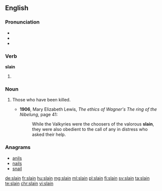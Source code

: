 ==English==

===Pronunciation===
* {{IPA|/sleɪn/}}
* {{audio|en-us-slain.ogg|Audio (US)}}
* {{rhymes|eɪn}}

===Verb===
'''slain'''

# {{past participle of|slay|lang=en}}

===Noun===
{{en-plural noun}}

# {{qualifier|with "the"}} Those who have been killed.
#* '''1906''', Mary Elizabeth Lewis, ''The ethics of Wagner's The ring of the Nibelung'', page 41:
#*: While the Valkyries were the choosers of the valorous '''slain''', they were also obedient to the call of any in distress who asked their help.

===Anagrams===
* [[anils#English|anils]]
* [[nails#English|nails]]
* [[snail#English|snail]]

[[de:slain]]
[[fr:slain]]
[[hu:slain]]
[[mg:slain]]
[[ml:slain]]
[[pl:slain]]
[[fi:slain]]
[[sv:slain]]
[[ta:slain]]
[[te:slain]]
[[chr:slain]]
[[vi:slain]]